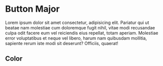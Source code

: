 
<Meta title="scss/Light/Components/ButtonMajor" />

# Button Major

Lorem ipsum dolor sit amet consectetur, adipisicing elit. Pariatur qui ut
beatae nam molestiae cum doloremque fugit nihil, vitae modi recusandae culpa
odit facere eum vel reiciendis eius repellat, totam aperiam. Molestiae error
voluptatibus et neque vel libero, harum nam quibusdam mollitia, sapiente rerum
iste modi sit deserunt? Officiis, quaerat!

## Color

<DesignTokenDocBlock categoryName="dist/web/scss/Light/components/buttonMajor/color.scss" maxHeight={10000} />
